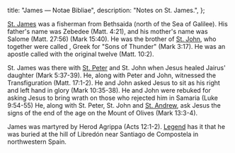   title: "James — Notae Bibliae",
  description: "Notes on St. James.",
};

<Initial text="James"/>

[St. James](/glossary/names#james) was a fisherman from Bethsaida (north of the Sea of Galilee). His father's name was Zebedee (Matt. 4:21), and his mother's name was Salome (Matt. 27:56) (Mark 15:40). He was the brother of [St. John](/people/saints/john), who together were called *<Definition lang="greek" anchor="boanerges" text="Boanerges" />*, Greek for "Sons of Thunder" (Mark 3:17). He was an apostle called with the original twelve (Matt. 10:2).

St. James was there with [St. Peter](/people/saints/peter) and St. John when Jesus healed Jairus' daughter (Mark 5:37-39). He, along with Peter and John, witnessed the Transfiguration (Matt. 17:1-2). He and John asked Jesus to sit as his right and left hand in glory (Mark 10:35-38). He and John were rebuked for asking Jesus to bring wrath on those who rejected him in Samaria (Luke 9:54-55) He, along with St. Peter, St. John and [St. Andrew](/people/saints/andrew), ask Jesus the signs of the end of the age on the Mount of Olives (Mark 13:3-4).

James was martyred by Herod Agrippa (Acts 12:1-2). [Legend](/meditations/st-james-and-the-scallop-shell) has it that he was buried at the hill of Libredón near Santiago de Compostela in northwestern Spain.
